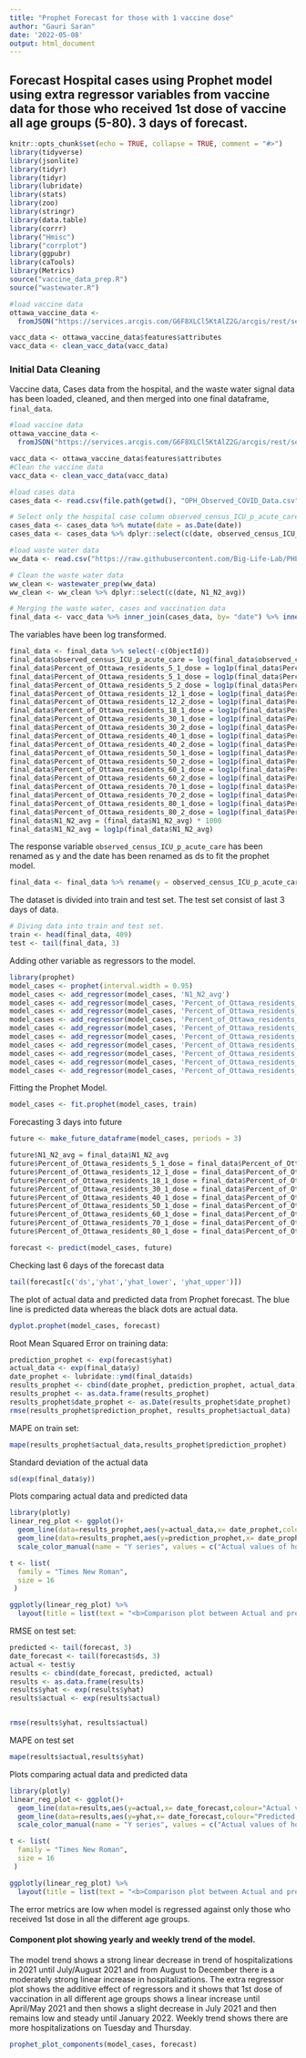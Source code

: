 ```yaml
---
title: "Prophet Forecast for those with 1 vaccine dose"
author: "Gauri Saran"
date: '2022-05-08'
output: html_document
---
```


## <b> Forecast Hospital cases using Prophet model using extra regressor variables from vaccine data for those who received 1st dose of vaccine all age groups (5-80). 3 days of forecast.</b>

```r
knitr::opts_chunk$set(echo = TRUE, collapse = TRUE, comment = "#>")
library(tidyverse)
library(jsonlite)
library(tidyr)
library(tidyr)
library(lubridate)
library(stats)
library(zoo)
library(stringr)
library(data.table)
library(corrr)
library("Hmisc")
library("corrplot")
library(ggpubr)
library(caTools)
library(Metrics)
source("vaccine_data_prep.R")
source("wastewater.R")
```



```r
#load vaccine data 
ottawa_vaccine_data <-
  fromJSON("https://services.arcgis.com/G6F8XLCl5KtAlZ2G/arcgis/rest/services/COVID-19_Vaccine_Coverage_by_Day_by_Age_by_Dose_for_Ottawa_Residents/FeatureServer/0/query?where=1%3D1&outFields=*&outSR=4326&f=json")

vacc_data <- ottawa_vaccine_data$features$attributes
vacc_data <- clean_vacc_data(vacc_data)

```

### Initial Data Cleaning

Vaccine data, Cases data from the hospital, and the waste water signal data has been loaded, cleaned, and then merged into one final dataframe, `final_data`.

```r
#load vaccine data 
ottawa_vaccine_data <-
  fromJSON("https://services.arcgis.com/G6F8XLCl5KtAlZ2G/arcgis/rest/services/COVID-19_Vaccine_Coverage_by_Day_by_Age_by_Dose_for_Ottawa_Residents/FeatureServer/0/query?where=1%3D1&outFields=*&outSR=4326&f=json")

vacc_data <- ottawa_vaccine_data$features$attributes
#Clean the vaccine data
vacc_data <- clean_vacc_data(vacc_data)

#load cases data
cases_data <- read.csv(file.path(getwd(), "OPH_Observed_COVID_Data.csv"))

# Select only the hospital case column observed_census_ICU_p_acute_care from the data
cases_data <- cases_data %>% mutate(date = as.Date(date))
cases_data <- cases_data %>% dplyr::select(c(date, observed_census_ICU_p_acute_care))

#load waste water data
ww_data <- read.csv("https://raw.githubusercontent.com/Big-Life-Lab/PHESD/main/Wastewater/Ottawa/Data/wastewater_virus.csv")

# Clean the waste water data
ww_clean <- wastewater_prep(ww_data)
ww_clean <- ww_clean %>% dplyr::select(c(date, N1_N2_avg))

# Merging the waste water, cases and vaccination data
final_data <- vacc_data %>% inner_join(cases_data, by= "date") %>% inner_join(ww_clean, by = "date") %>% arrange(date)

```
The variables have been log transformed.

```r
final_data <- final_data %>% select(-c(ObjectId))
final_data$observed_census_ICU_p_acute_care = log(final_data$observed_census_ICU_p_acute_care)
final_data$Percent_of_Ottawa_residents_5_1_dose = log1p(final_data$Percent_of_Ottawa_residents_5_1_dose)
final_data$Percent_of_Ottawa_residents_5_1_dose = log1p(final_data$Percent_of_Ottawa_residents_5_1_dose)
final_data$Percent_of_Ottawa_residents_5_2_dose = log1p(final_data$Percent_of_Ottawa_residents_5_2_dose)
final_data$Percent_of_Ottawa_residents_12_1_dose = log1p(final_data$Percent_of_Ottawa_residents_12_1_dose)
final_data$Percent_of_Ottawa_residents_12_2_dose = log1p(final_data$Percent_of_Ottawa_residents_12_2_dose)
final_data$Percent_of_Ottawa_residents_18_1_dose = log1p(final_data$Percent_of_Ottawa_residents_18_1_dose)
final_data$Percent_of_Ottawa_residents_30_1_dose = log1p(final_data$Percent_of_Ottawa_residents_30_1_dose)
final_data$Percent_of_Ottawa_residents_30_2_dose = log1p(final_data$Percent_of_Ottawa_residents_30_2_dose)
final_data$Percent_of_Ottawa_residents_40_1_dose = log1p(final_data$Percent_of_Ottawa_residents_40_1_dose)
final_data$Percent_of_Ottawa_residents_40_2_dose = log1p(final_data$Percent_of_Ottawa_residents_40_2_dose)
final_data$Percent_of_Ottawa_residents_50_1_dose = log1p(final_data$Percent_of_Ottawa_residents_50_1_dose)
final_data$Percent_of_Ottawa_residents_50_2_dose = log1p(final_data$Percent_of_Ottawa_residents_50_2_dose)
final_data$Percent_of_Ottawa_residents_60_1_dose = log1p(final_data$Percent_of_Ottawa_residents_60_1_dose)
final_data$Percent_of_Ottawa_residents_60_2_dose = log1p(final_data$Percent_of_Ottawa_residents_60_2_dose)
final_data$Percent_of_Ottawa_residents_70_1_dose = log1p(final_data$Percent_of_Ottawa_residents_70_1_dose)
final_data$Percent_of_Ottawa_residents_70_2_dose = log1p(final_data$Percent_of_Ottawa_residents_70_2_dose)
final_data$Percent_of_Ottawa_residents_80_1_dose = log1p(final_data$Percent_of_Ottawa_residents_80_1_dose)
final_data$Percent_of_Ottawa_residents_80_2_dose = log1p(final_data$Percent_of_Ottawa_residents_80_2_dose)
final_data$N1_N2_avg = (final_data$N1_N2_avg) * 1000
final_data$N1_N2_avg = log1p(final_data$N1_N2_avg)

```

The response variable `observed_census_ICU_p_acute_care` has been renamed as y and the date has been renamed as ds to fit the prophet model.

```r
final_data <- final_data %>% rename(y = observed_census_ICU_p_acute_care, ds = date)
```

The dataset is divided into train and test set. The test set consist of last 3 days of data.

```r
# Diving data into train and test set.
train <- head(final_data, 409)
test <- tail(final_data, 3)

```

Adding other variable as regressors to the model.

```r
library(prophet)
model_cases <- prophet(interval.width = 0.95)
model_cases <- add_regressor(model_cases, 'N1_N2_avg')
model_cases <- add_regressor(model_cases, 'Percent_of_Ottawa_residents_5_1_dose')
model_cases <- add_regressor(model_cases, 'Percent_of_Ottawa_residents_12_1_dose')
model_cases <- add_regressor(model_cases, 'Percent_of_Ottawa_residents_18_1_dose')
model_cases <- add_regressor(model_cases, 'Percent_of_Ottawa_residents_30_1_dose')
model_cases <- add_regressor(model_cases, 'Percent_of_Ottawa_residents_40_1_dose')
model_cases <- add_regressor(model_cases, 'Percent_of_Ottawa_residents_50_1_dose')
model_cases <- add_regressor(model_cases, 'Percent_of_Ottawa_residents_60_1_dose')
model_cases <- add_regressor(model_cases, 'Percent_of_Ottawa_residents_70_1_dose')
model_cases <- add_regressor(model_cases, 'Percent_of_Ottawa_residents_80_1_dose')

```


Fitting the Prophet Model.

```r
model_cases <- fit.prophet(model_cases, train)
```


Forecasting 3 days into future

```r
future <- make_future_dataframe(model_cases, periods = 3)

```



```r
future$N1_N2_avg = final_data$N1_N2_avg
future$Percent_of_Ottawa_residents_5_1_dose = final_data$Percent_of_Ottawa_residents_5_1_dose
future$Percent_of_Ottawa_residents_12_1_dose = final_data$Percent_of_Ottawa_residents_12_1_dose
future$Percent_of_Ottawa_residents_18_1_dose = final_data$Percent_of_Ottawa_residents_18_1_dose
future$Percent_of_Ottawa_residents_30_1_dose = final_data$Percent_of_Ottawa_residents_30_1_dose
future$Percent_of_Ottawa_residents_40_1_dose = final_data$Percent_of_Ottawa_residents_40_1_dose
future$Percent_of_Ottawa_residents_50_1_dose = final_data$Percent_of_Ottawa_residents_50_1_dose
future$Percent_of_Ottawa_residents_60_1_dose = final_data$Percent_of_Ottawa_residents_60_1_dose
future$Percent_of_Ottawa_residents_70_1_dose = final_data$Percent_of_Ottawa_residents_70_1_dose
future$Percent_of_Ottawa_residents_80_1_dose = final_data$Percent_of_Ottawa_residents_80_1_dose
```



```r
forecast <- predict(model_cases, future)


```


Checking last 6 days of the forecast data

```r
tail(forecast[c('ds','yhat','yhat_lower', 'yhat_upper')])


```

The plot of actual data and predicted data from Prophet forecast. The blue line is predicted data whereas the black dots are actual data.


```r
dyplot.prophet(model_cases, forecast)

```
Root Mean Squared Error on training data:

```r
prediction_prophet <- exp(forecast$yhat)
actual_data <- exp(final_data$y)
date_prophet <- lubridate::ymd(final_data$ds)
results_prophet <- cbind(date_prophet, prediction_prophet, actual_data)
results_prophet <- as.data.frame(results_prophet)
results_prophet$date_prophet <- as.Date(results_prophet$date_prophet)
rmse(results_prophet$prediction_prophet, results_prophet$actual_data)

```


MAPE on train set:

```r
mape(results_prophet$actual_data,results_prophet$prediction_prophet)
```

Standard deviation of the actual data


```r
sd(exp(final_data$y))

```

Plots comparing actual data and predicted data 


```r
library(plotly)
linear_reg_plot <- ggplot()+
  geom_line(data=results_prophet,aes(y=actual_data,x= date_prophet,colour="Actual values of hospital cases"),size=1 )+
  geom_line(data=results_prophet,aes(y=prediction_prophet,x= date_prophet,colour="Predicted values of hospital cases"),size=1) +
  scale_color_manual(name = "Y series", values = c("Actual values of hospital cases" = "green", "Predicted values of hospital cases" = "lightblue"))

t <- list(
  family = "Times New Roman",
  size = 16
 )

ggplotly(linear_reg_plot) %>%
  layout(title = list(text = "<b>Comparison plot between Actual and predicted values for Prophet model regressed against those who received 2nd dose.</b>", font = t), xaxis = list(title = ""), yaxis = list(title = "<b>Hospital Cases</b>"), width=1100)

```

RMSE on test set:

```r
predicted <- tail(forecast, 3)
date_forecast <- tail(forecast$ds, 3)
actual <- test$y
results <- cbind(date_forecast, predicted, actual)
results <- as.data.frame(results)
results$yhat <- exp(results$yhat)
results$actual <- exp(results$actual)


rmse(results$yhat, results$actual)

```
MAPE on test set

```r
mape(results$actual,results$yhat)
```


Plots comparing actual data and predicted data

```r
library(plotly)
linear_reg_plot <- ggplot()+
  geom_line(data=results,aes(y=actual,x= date_forecast,colour="Actual values of hospital cases"),size=1 )+
  geom_line(data=results,aes(y=yhat,x= date_forecast,colour="Predicted values of hospital cases"),size=1) +
  scale_color_manual(name = "Y series", values = c("Actual values of hospital cases" = "green", "Predicted values of hospital cases" = "red"))

t <- list(
  family = "Times New Roman",
  size = 16
 )

ggplotly(linear_reg_plot) %>%
  layout(title = list(text = "<b>Comparison plot between Actual and predicted values for Linear Regression model</b>", font = t), xaxis = list(title = ""), yaxis = list(title = "<b>Hospital Cases</b>"), width=1100)

```
The error metrics are low when model is regressed against only those who received 1st dose in all the different age groups. 


#### <b>Component plot showing yearly and weekly trend of the model.</b>
The model trend shows a strong linear decrease in trend of hospitalizations in 2021 until July/August 2021 and from August to December there is a moderately strong linear increase in hospitalizations.
The extra regressor plot shows the additive effect of regressors and it shows that 1st dose of vaccination in all different age groups shows a linear increase until April/May 2021 and then shows a slight decrease in July 2021 and then remains low and steady until January 2022.
Weekly trend shows there are more hospitalizations on Tuesday and Thursday.


```r
prophet_plot_components(model_cases, forecast)


```